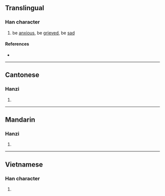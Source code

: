 {{character info/new}}
==Translingual==

===Han character===
{{Han char|rn=61|rad=心|as=05|sn=8|four=91027|canj=PMOB|ids=⿰忄丙}}

# be [[anxious]], be [[grieved]], be [[sad]]

====References====
* {{Han ref|kx=0382.220|dkj=10495|dj=0712.120|hdz=42284.030|uh=6032|ud=24626|bh=CC7D|bd=52349}}

----

==Cantonese==

===Hanzi===
{{yue-hanzi|jyut=bing2|y=bing2}}

# {{defn|lang=yue|sort=心05}}

----

==Mandarin==

===Hanzi===
{{cmn-hanzi|pin=[[bǐng]] ([[bing3]])|wg=ping<sup>3</sup>}}

# {{defn|lang=cmn|sort=心05}}

----

==Vietnamese==

===Han character===
{{vi-readings|rs=心05|hanviet=biếng}}

# {{defn|lang=vi|sort=心05}}